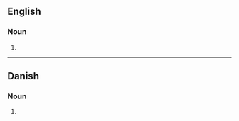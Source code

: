 {{also|Piccolos}}

==English==

===Noun===
{{head|en|noun form}}

# {{plural of|piccolo|lang=en}}

----

==Danish==

===Noun===
{{head|da|noun form|g=c}}

# {{inflection of|da|piccolo||indef|gen|s}}